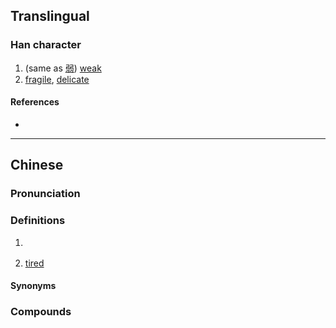 {{character info}}
==Translingual==

===Han character===
{{Han char|rn=61|rad=心|as=08|sn=11|four=92033|canj=PHKP|ids=⿰忄忝}}

# (same as [[弱]]) [[weak]]
# [[fragile]], [[delicate]]

====References====
* {{Han ref|kx=0389.220|dkj=10747|dj=0723.080|hdz=42313.010|uh=60BF|ud=24767|bh=D562|bd=54626}}

----

==Chinese==
{{zh-forms}}

===Pronunciation===
{{zh-pron
|m=tiǎn
|m-s=
|c=tim2
|h=pfs=
|mn=thiám
|mn_note=
|mc=y
|oc=y
|cat=v,n,a
}}

===Definitions===
{{zh-hanzi}}

# {{lb|zh|Hokkien}} {{zh-alt-form|*忝|tired}}
# {{lb|zh|Hakka}} [[tired]]

====Synonyms====
{{zh-dial|累}}

===Compounds===
{{zh-der|悿𢣎}}